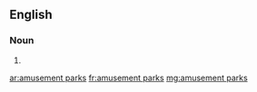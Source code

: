 ==English==

===Noun===
{{head|en|head=[[amusement]] [[park]]s}}

# {{plural of|amusement park}}

[[ar:amusement parks]]
[[fr:amusement parks]]
[[mg:amusement parks]]